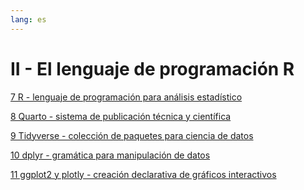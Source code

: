```yaml
---
lang: es
---
```


# II - El lenguaje de programación R {.unnumbered}

[7 R - lenguaje de programación para análisis estadístico](07-r.qmd)

[8 Quarto - sistema de publicación técnica y científica](08-quarto.qmd)

[9 Tidyverse - colección de paquetes para ciencia de datos](09-tidyverse.qmd)

[10 dplyr - gramática para manipulación de datos](10-dplyr.qmd)

[11 ggplot2 y plotly - creación declarativa de gráficos interactivos](11-ggplot2-plotly.qmd)
